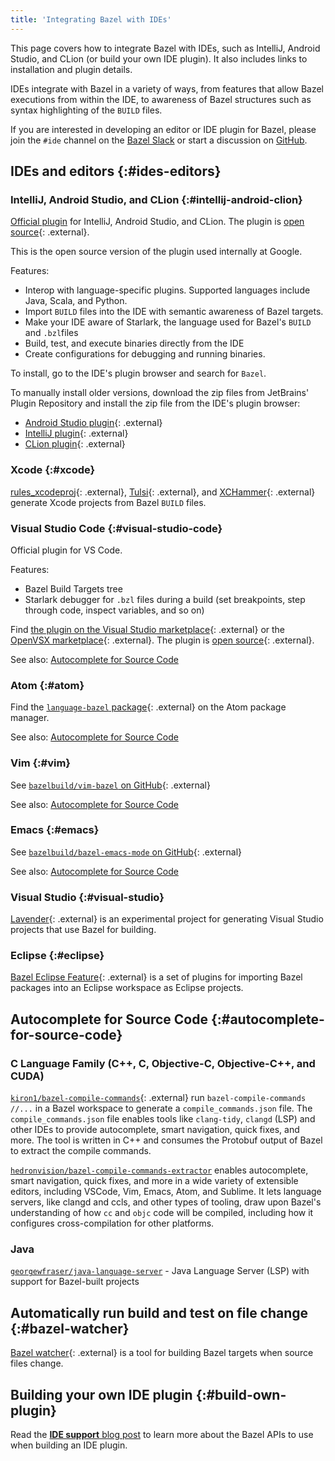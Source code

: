 ```yaml
---
title: 'Integrating Bazel with IDEs'
---
```


This page covers how to integrate Bazel with IDEs, such as IntelliJ, Android
Studio, and CLion (or build your own IDE plugin). It also includes links to
installation and plugin details.

IDEs integrate with Bazel in a variety of ways, from features that allow Bazel
executions from within the IDE, to awareness of Bazel structures such as syntax
highlighting of the `BUILD` files.

If you are interested in developing an editor or IDE plugin for Bazel, please
join the `#ide` channel on the [Bazel Slack](https://slack.bazel.build) or start
a discussion on [GitHub](https://github.com/bazelbuild/bazel/discussions).

## IDEs and editors {:#ides-editors}

### IntelliJ, Android Studio, and CLion {:#intellij-android-clion}

[Official plugin](http://ij.bazel.build) for IntelliJ, Android Studio, and
CLion. The plugin is [open source](https://github.com/bazelbuild/intellij){: .external}.

This is the open source version of the plugin used internally at Google.

Features:

* Interop with language-specific plugins. Supported languages include Java,
  Scala, and Python.
* Import `BUILD` files into the IDE with semantic awareness of Bazel targets.
* Make your IDE aware of Starlark, the language used for Bazel's `BUILD` and
  `.bzl`files
* Build, test, and execute binaries directly from the IDE
* Create configurations for debugging and running binaries.

To install, go to the IDE's plugin browser and search for `Bazel`.

To manually install older versions, download the zip files from JetBrains'
Plugin Repository and install the zip file from the IDE's plugin browser:

*  [Android Studio
   plugin](https://plugins.jetbrains.com/plugin/9185-android-studio-with-bazel){: .external}
*  [IntelliJ
   plugin](https://plugins.jetbrains.com/plugin/8609-intellij-with-bazel){: .external}
*  [CLion plugin](https://plugins.jetbrains.com/plugin/9554-clion-with-bazel){: .external}

### Xcode {:#xcode}

[rules_xcodeproj](https://github.com/buildbuddy-io/rules_xcodeproj){: .external},
[Tulsi](https://tulsi.bazel.build){: .external}, and
[XCHammer](https://github.com/pinterest/xchammer){: .external} generate Xcode
projects from Bazel `BUILD` files.

### Visual Studio Code {:#visual-studio-code}

Official plugin for VS Code.

Features:

* Bazel Build Targets tree
* Starlark debugger for `.bzl` files during a build (set breakpoints, step
  through code, inspect variables, and so on)

Find [the plugin on the Visual Studio
marketplace](https://marketplace.visualstudio.com/items?itemName=BazelBuild.vscode-bazel){: .external}
or the [OpenVSX marketplace](https://open-vsx.org/extension/BazelBuild/vscode-bazel){: .external}.
The plugin is [open source](https://github.com/bazelbuild/vscode-bazel){: .external}.

See also: [Autocomplete for Source Code](#autocomplete-for-source-code)

### Atom {:#atom}

Find the [`language-bazel` package](https://atom.io/packages/language-bazel){: .external}
on the Atom package manager.

See also: [Autocomplete for Source Code](#autocomplete-for-source-code)

### Vim {:#vim}

See [`bazelbuild/vim-bazel` on GitHub](https://github.com/bazelbuild/vim-bazel){: .external}

See also: [Autocomplete for Source Code](#autocomplete-for-source-code)

### Emacs {:#emacs}

See [`bazelbuild/bazel-emacs-mode` on
GitHub](https://github.com/bazelbuild/emacs-bazel-mode){: .external}

See also: [Autocomplete for Source Code](#autocomplete-for-source-code)

### Visual Studio {:#visual-studio}

[Lavender](https://github.com/tmandry/lavender){: .external} is an experimental project for
generating Visual Studio projects that use Bazel for building.

### Eclipse {:#eclipse}

[Bazel Eclipse Feature](https://github.com/salesforce/bazel-eclipse){: .external}
is a set of plugins for importing Bazel packages into an Eclipse workspace as
Eclipse projects.

## Autocomplete for Source Code {:#autocomplete-for-source-code}

### C Language Family (C++, C, Objective-C, Objective-C++, and CUDA)

[`kiron1/bazel-compile-commands`](https://github.com/kiron1/bazel-compile-commands){: .external}
run `bazel-compile-commands //...` in a Bazel workspace to generate a `compile_commands.json` file.
The `compile_commands.json` file enables tools like `clang-tidy`, `clangd` (LSP) and other IDEs to
provide autocomplete, smart navigation, quick fixes, and more. The tool is written in C++ and
consumes the Protobuf output of Bazel to extract the compile commands.

[`hedronvision/bazel-compile-commands-extractor`](https://github.com/hedronvision/bazel-compile-commands-extractor) enables autocomplete, smart navigation, quick fixes, and more in a wide variety of extensible editors, including VSCode, Vim, Emacs, Atom, and Sublime. It lets language servers, like clangd and ccls, and other types of tooling, draw upon Bazel's understanding of how `cc` and `objc` code will be compiled, including how it configures cross-compilation for other platforms.

### Java

[`georgewfraser/java-language-server`](https://github.com/georgewfraser/java-language-server) - Java Language Server (LSP) with support for Bazel-built projects

## Automatically run build and test on file change {:#bazel-watcher}

[Bazel watcher](https://github.com/bazelbuild/bazel-watcher){: .external} is a
tool for building Bazel targets when source files change.

## Building your own IDE plugin {:#build-own-plugin}

Read the [**IDE support** blog
post](https://blog.bazel.build/2016/06/10/ide-support.html) to learn more about
the Bazel APIs to use when building an IDE plugin.
